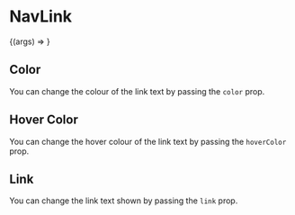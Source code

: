 

<Meta title="NavLink" component={NavLink} />

# NavLink

<Preview>
  <Story
    name="Basic"
    args={{
      color: 'black',
      link: 'Home',
      hoverColor: 'blue-500',
    }}
  >
    {(args) => <NavLink {...args} />}
  </Story>
</Preview>

<Props story="Basic" />

## Color

You can change the colour of the link text by passing the `color` prop.

<Preview>
  <Story name="Color">
    <NavLink color="green-500" link="Home" />
  </Story>
</Preview>

## Hover Color

You can change the hover colour of the link text by passing the `hoverColor` prop.

<Preview>
  <Story name="Hover Color">
    <NavLink hoverColor="gray-500" link="Home" />
  </Story>
</Preview>

## Link

You can change the link text shown by passing the `link` prop.

<Preview>
  <Story name="Links">
    <NavLink hoverColor="blue-500" link="Open Source" />
  </Story>
</Preview>
